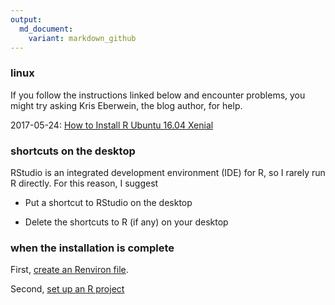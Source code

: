 ```yaml
---
output:
  md_document:
    variant: markdown_github
---
```


### linux 

If you follow the instructions linked below and encounter  problems, you might try asking Kris Eberwein, the blog author, for help. 
 
2017-05-24: [How to Install R Ubuntu 16.04 Xenial](http://www.datascienceriot.com//r/install-ubuntu16/)

### shortcuts on the desktop

RStudio is an integrated development environment (IDE) for R, so I rarely run R directly. For this reason, I suggest

- Put a shortcut to RStudio on the desktop 

- Delete the shortcuts to R (if any) on your desktop 

### when the installation is complete

First,  [create an Renviron file](https://github.com/DSR-RHIT/install-R-and-RStudio/blob/master/pages/setup_Renviron.md). 

Second, [set up an R project](https://github.com/DSR-RHIT/install-R-and-RStudio/blob/master/pages/setup_R_project.md)




